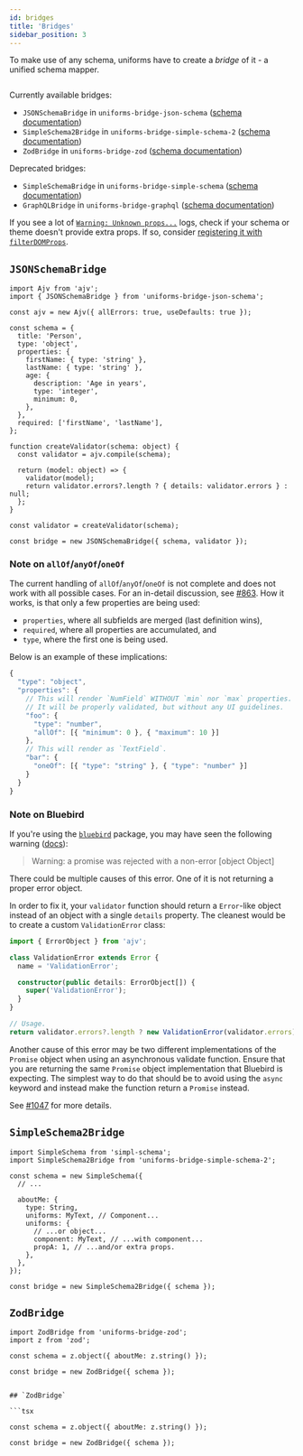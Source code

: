 ```yaml
---
id: bridges
title: 'Bridges'
sidebar_position: 3
---
```


To make use of any schema, uniforms have to create a _bridge_ of it - a unified schema mapper.

<p align="center">
  <img src="/img/bridge-concept.svg" alt="" />
</p>

Currently available bridges:

- `JSONSchemaBridge` in `uniforms-bridge-json-schema` ([schema documentation](https://json-schema.org/))
- `SimpleSchema2Bridge` in `uniforms-bridge-simple-schema-2` ([schema documentation](https://github.com/longshotlabs/simpl-schema#readme))
- `ZodBridge` in `uniforms-bridge-zod` ([schema documentation](https://zod.dev/))

Deprecated bridges:

- `SimpleSchemaBridge` in `uniforms-bridge-simple-schema` ([schema documentation](https://github.com/Meteor-Community-Packages/meteor-simple-schema/blob/master/DOCS.md))
- `GraphQLBridge` in `uniforms-bridge-graphql` ([schema documentation](https://graphql.org/))

If you see a lot of [`Warning: Unknown props...`](https://fb.me/react-unknown-prop) logs, check if your schema or theme doesn't provide extra props. If so, consider [registering it with `filterDOMProps`](/docs/api-helpers#filterdomprops).

## `JSONSchemaBridge`

```tsx
import Ajv from 'ajv';
import { JSONSchemaBridge } from 'uniforms-bridge-json-schema';

const ajv = new Ajv({ allErrors: true, useDefaults: true });

const schema = {
  title: 'Person',
  type: 'object',
  properties: {
    firstName: { type: 'string' },
    lastName: { type: 'string' },
    age: {
      description: 'Age in years',
      type: 'integer',
      minimum: 0,
    },
  },
  required: ['firstName', 'lastName'],
};

function createValidator(schema: object) {
  const validator = ajv.compile(schema);

  return (model: object) => {
    validator(model);
    return validator.errors?.length ? { details: validator.errors } : null;
  };
}

const validator = createValidator(schema);

const bridge = new JSONSchemaBridge({ schema, validator });
```

### Note on `allOf`/`anyOf`/`oneOf`

The current handling of `allOf`/`anyOf`/`oneOf` is not complete and does not work with all possible cases. For an in-detail discussion, see [\#863](https://github.com/vazco/uniforms/issues/863). How it works, is that only a few properties are being used:

- `properties`, where all subfields are merged (last definition wins),
- `required`, where all properties are accumulated, and
- `type`, where the first one is being used.

Below is an example of these implications:

```ts
{
  "type": "object",
  "properties": {
    // This will render `NumField` WITHOUT `min` nor `max` properties.
    // It will be properly validated, but without any UI guidelines.
    "foo": {
      "type": "number",
      "allOf": [{ "minimum": 0 }, { "maximum": 10 }]
    },
    // This will render as `TextField`.
    "bar": {
      "oneOf": [{ "type": "string" }, { "type": "number" }]
    }
  }
}
```

### Note on Bluebird

If you're using the [`bluebird`](https://www.npmjs.com/package/bluebird) package, you may have seen the following warning ([docs](http://bluebirdjs.com/docs/warning-explanations.html#warning-a-promise-was-rejected-with-a-non-error)):

> Warning: a promise was rejected with a non-error [object Object]

There could be multiple causes of this error. One of it is not returning a proper error object.

In order to fix it, your `validator` function should return a `Error`-like object instead of an object with a single `details` property. The cleanest would be to create a custom `ValidationError` class:

```ts
import { ErrorObject } from 'ajv';

class ValidationError extends Error {
  name = 'ValidationError';

  constructor(public details: ErrorObject[]) {
    super('ValidationError');
  }
}

// Usage.
return validator.errors?.length ? new ValidationError(validator.errors) : null;
```

Another cause of this error may be two different implementations of the `Promise` object when using an asynchronous validate function.
Ensure that you are returning the same `Promise` object implementation that Bluebird is expecting.
The simplest way to do that should be to avoid using the `async` keyword and instead make the function return a `Promise` instead.

See [#1047](https://github.com/vazco/uniforms/discussions/1047) for more details.

## `SimpleSchema2Bridge`

```tsx
import SimpleSchema from 'simpl-schema';
import SimpleSchema2Bridge from 'uniforms-bridge-simple-schema-2';

const schema = new SimpleSchema({
  // ...

  aboutMe: {
    type: String,
    uniforms: MyText, // Component...
    uniforms: {
      // ...or object...
      component: MyText, // ...with component...
      propA: 1, // ...and/or extra props.
    },
  },
});

const bridge = new SimpleSchema2Bridge({ schema });
```

## `ZodBridge`

```tsx
import ZodBridge from 'uniforms-bridge-zod';
import z from 'zod';

const schema = z.object({ aboutMe: z.string() });

const bridge = new ZodBridge({ schema });
```

```

## `ZodBridge`

```tsx

const schema = z.object({ aboutMe: z.string() });

const bridge = new ZodBridge({ schema });
```
